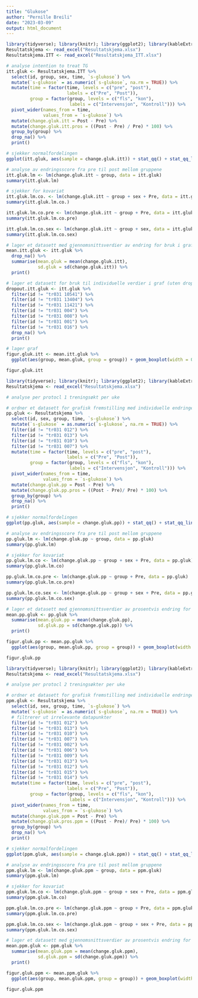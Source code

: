 ```yaml
---
title: "Glukose"
author: "Pernille Breili"
date: "2023-03-09"
output: html_document
---
```


```r
library(tidyverse); library(knitr); library(ggplot2); library(kableExtra); library(readxl); library(dplyr); library(flextable); library(pbkrtest); library(broom)
Resultatskjema <- read_excel("Resultatskjema.xlsx")
Resultatskjema.ITT <- read_excel("Resultatskjema_ITT.xlsx")

# analyse intention to treat TG
itt.gluk <- Resultatskjema.ITT %>%
  select(id, group, sex, time, `s-glukose`) %>%
  mutate(`s-glukose` = as.numeric(`s-glukose`, na.rm = TRUE)) %>%
  mutate(time = factor(time, levels = c("pre", "post"),
                       labels = c("Pre", "Post")),
         group = factor(group, levels = c("fls", "kon"),
                        labels = c("Intervensjon", "Kontroll"))) %>% 
  pivot_wider(names_from = time,
              values_from = `s-glukose`) %>%
  mutate(change.gluk.itt = Post - Pre) %>%
  mutate(change.gluk.itt.pros = ((Post - Pre) / Pre) * 100) %>%
  group_by(group) %>%
  drop_na() %>%
  print()

# sjekker normalfordelingen 
ggplot(itt.gluk, aes(sample = change.gluk.itt)) + stat_qq() + stat_qq_line(col = "red")

# analyse av endringsscore fra pre til post mellom gruppene
itt.gluk.lm <- lm(change.gluk.itt ~ group, data = itt.gluk)
summary(itt.gluk.lm)

# sjekker for kovariat
itt.gluk.lm.co. <- lm(change.gluk.itt ~ group + sex + Pre, data = itt.gluk)
summary(itt.gluk.lm.co.)

itt.gluk.lm.co.pre <- lm(change.gluk.itt ~ group + Pre, data = itt.gluk)
summary(itt.gluk.lm.co.pre)

itt.gluk.lm.co.sex <- lm(change.gluk.itt ~ group + sex, data = itt.gluk)
summary(itt.gluk.lm.co.sex)

# lager et datasett med gjennomsnittsverdier av endring for bruk i graf
mean.itt.gluk <- itt.gluk %>%
  drop_na() %>%
  summarise(mean.gluk = mean(change.gluk.itt),
            sd.gluk = sd(change.gluk.itt)) %>%
  print()

# lager et datasett for bruk til individuelle verdier i graf (uten dropped out)
dropout.itt.gluk <- itt.gluk %>%
  filter(id != "tr031 10541") %>%
  filter(id != "tr031 13404") %>%
  filter(id != "tr031 11421") %>%
  filter(id != "tr031 004") %>%
  filter(id != "tr031 008") %>%
  filter(id != "tr031 001") %>%
  filter(id != "tr031 016") %>%
  drop_na() %>%
  print()

# lager graf
figur.gluk.itt <- mean.itt.gluk %>%
  ggplot(aes(group, mean.gluk, group = group)) + geom_boxplot(width = 0.3, fill = "white", colour = "black") + geom_errorbar(aes(ymin = mean.gluk - sd.gluk, ymax = mean.gluk + sd.gluk), width = 0.1) + theme_classic() + geom_point(data = dropout.itt.gluk, aes(group, change.gluk.itt), size = 2, alpha = 0.4) + labs(x = "Gruppe", y = "Endring i glukose (mmol/l)") + geom_hline(yintercept = 0, linetype = "solid", color = "black") + theme(axis.title = element_text(size = 11), axis.text.x = element_text(size = 10), axis.text.y = element_text(size = 10)) + ylim(-3.2, 1.1)

figur.gluk.itt
```
```r
library(tidyverse); library(knitr); library(ggplot2); library(kableExtra); library(readxl); library(dplyr); library(flextable); library(pbkrtest); library(broom)
Resultatskjema <- read_excel("Resultatskjema.xlsx")

# analyse per protocl 1 treningsøkt per uke

# ordner et datasett for grafisk fremstilling med individuelle endringer fra pre til post i prosent og endringsscore for bruk i statistiske tester
pp.gluk <- Resultatskjema %>%
  select(id, sex, group, time, `s-glukose`) %>%
  mutate(`s-glukose` = as.numeric(`s-glukose`, na.rm = TRUE)) %>%
  filter(id != "tr031 012") %>% 
  filter(id != "tr031 013") %>% 
  filter(id != "tr031 010") %>% 
  filter(id != "tr031 007") %>% 
  mutate(time = factor(time, levels = c("pre", "post"),
                       labels = c("Pre", "Post")),
         group = factor(group, levels = c("fls", "kon"),
                        labels = c("Intervensjon", "Kontroll"))) %>% 
  pivot_wider(names_from = time,
              values_from = `s-glukose`) %>%
  mutate(change.gluk.pp = Post - Pre) %>%
  mutate(change.gluk.pp.pros = ((Post - Pre)/ Pre) * 100) %>%
  group_by(group) %>%
  drop_na() %>%
  print()

# sjekker normalfordelingen 
ggplot(pp.gluk, aes(sample = change.gluk.pp)) + stat_qq() + stat_qq_line(col = "red")

# analyse av endringsscore fra pre til post mellom gruppene
pp.gluk.lm <- lm(change.gluk.pp ~ group, data = pp.gluk)
summary(pp.gluk.lm)

# sjekker for kovariat
pp.gluk.lm.co <- lm(change.gluk.pp ~ group + sex + Pre, data = pp.gluk)
summary(pp.gluk.lm.co)

pp.gluk.lm.co.pre <- lm(change.gluk.pp ~ group + Pre, data = pp.gluk)
summary(pp.gluk.lm.co.pre)

pp.gluk.lm.co.sex <- lm(change.gluk.pp ~ group + sex + Pre, data = pp.gluk)
summary(pp.gluk.lm.co.sex)

# lager et datasett med gjennomsnittsverdier av prosentvis endring for bruk i graf
mean.pp.gluk <- pp.gluk %>%
  summarise(mean.gluk.pp = mean(change.gluk.pp),
            sd.gluk.pp = sd(change.gluk.pp)) %>%
  print()

figur.gluk.pp <- mean.pp.gluk %>%
  ggplot(aes(group, mean.gluk.pp, group = group)) + geom_boxplot(width = 0.3, fill = "white", colour = "black") + geom_errorbar(aes(ymin = mean.gluk.pp - sd.gluk.pp, ymax = mean.gluk.pp + sd.gluk.pp), width = 0.1) + theme_classic() + geom_point(data = pp.gluk, aes(group, change.gluk.pp), size = 2, alpha = 0.4) + labs(x = "Gruppe", y = "Endring i glukose (mmol/l)") + geom_hline(yintercept = 0, linetype = "solid", color = "black") + theme(axis.title = element_text(size = 11), axis.text.x = element_text(size = 10), axis.text.y = element_text(size = 10)) + ylim(-3.2, 1.1)

figur.gluk.pp
```
```r
library(tidyverse); library(knitr); library(ggplot2); library(kableExtra); library(readxl); library(dplyr); library(flextable); library(pbkrtest); library(broom); library(ggsignif)
Resultatskjema <- read_excel("Resultatskjema.xlsx")

# analyse per protocl 2 treningsøkter per uke

# ordner et datasett for grafisk fremstilling med individuelle endringer fra pre til post i prosent og endringsscore for bruk i statistiske tester
ppm.gluk <- Resultatskjema %>%
  select(id, sex, group, time, `s-glukose`) %>%
  mutate(`s-glukose` = as.numeric(`s-glukose`, na.rm = TRUE)) %>%
  # filtrerer ut irrelevante datapunkter
  filter(id != "tr031 012") %>% 
  filter(id != "tr031 013") %>% 
  filter(id != "tr031 010") %>% 
  filter(id != "tr031 007") %>% 
  filter(id != "tr031 002") %>% 
  filter(id != "tr031 006") %>% 
  filter(id != "tr031 009") %>% 
  filter(id != "tr031 013") %>% 
  filter(id != "tr031 012") %>%
  filter(id != "tr031 015") %>%
  filter(id != "tr031 014") %>%
  mutate(time = factor(time, levels = c("pre", "post"),
                       labels = c("Pre", "Post")),
         group = factor(group, levels = c("fls", "kon"),
                        labels = c("Intervensjon", "Kontroll"))) %>% 
  pivot_wider(names_from = time,
              values_from = `s-glukose`) %>%
  mutate(change.gluk.ppm = Post - Pre) %>%
  mutate(change.gluk.pros.ppm = ((Post - Pre)/ Pre) * 100) %>%
  group_by(group) %>%
  drop_na() %>%
  print()

# sjekker normalfordelingen 
ggplot(ppm.gluk, aes(sample = change.gluk.ppm)) + stat_qq() + stat_qq_line(col = "red")

# analyse av endringsscore fra pre til post mellom gruppene
ppm.gluk.lm <- lm(change.gluk.ppm ~ group, data = ppm.gluk)
summary(ppm.gluk.lm)

# sjekker for kovariat
ppm.gluk.lm.co <- lm(change.gluk.ppm ~ group + sex + Pre, data = ppm.gluk)
summary(ppm.gluk.lm.co)

ppm.gluk.lm.co.pre <- lm(change.gluk.ppm ~ group + Pre, data = ppm.gluk)
summary(ppm.gluk.lm.co.pre)

ppm.gluk.lm.co.sex <- lm(change.gluk.ppm ~ group + sex + Pre, data = ppm.gluk)
summary(ppm.gluk.lm.co.sex)

# lager et datasett med gjennomsnittsverdier av prosentvis endring for bruk i graf
mean.ppm.gluk <- ppm.gluk %>%
  summarise(mean.gluk.ppm = mean(change.gluk.ppm),
            sd.gluk.ppm = sd(change.gluk.ppm)) %>%
  print()

figur.gluk.ppm <- mean.ppm.gluk %>%
  ggplot(aes(group, mean.gluk.ppm, group = group)) + geom_boxplot(width = 0.3, fill = "white", colour = "black") + geom_errorbar(aes(ymin = mean.gluk.ppm - sd.gluk.ppm, ymax = mean.gluk.ppm + sd.gluk.ppm), width = 0.1) + theme_classic() + geom_point(data = ppm.gluk, aes(group, change.gluk.ppm), size = 2, alpha = 0.4) + labs(x = "Gruppe", y = "Endring i glukose (mmol/l)") + geom_hline(yintercept = 0, linetype = "solid", color = "black") + theme(axis.title = element_text(size = 11), axis.text.x = element_text(size = 10), axis.text.y = element_text(size = 10)) + ylim(-3.2, 1.1)

figur.gluk.ppm
```

